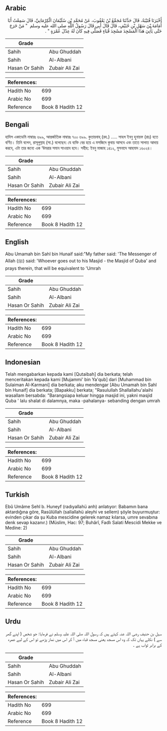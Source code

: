 ## Arabic


<div dir="rtl" lang="ar" style={{fontSize:'larger',backgroundColor:'#f8f9fa',padding:20}}>
أَخْبَرَنَا قُتَيْبَةُ، قَالَ حَدَّثَنَا مُجَمِّعُ بْنُ يَعْقُوبَ، عَنْ مُحَمَّدِ بْنِ سُلَيْمَانَ الْكِرْمَانِيِّ، قَالَ سَمِعْتُ أَبَا أُمَامَةَ بْنَ سَهْلِ بْنِ حُنَيْفٍ، قَالَ قَالَ أَبِي قَالَ رَسُولُ اللَّهِ صلى الله عليه وسلم ‏ "‏ مَنْ خَرَجَ حَتَّى يَأْتِيَ هَذَا الْمَسْجِدَ مَسْجِدَ قُبَاءٍ فَصَلَّى فِيهِ كَانَ لَهُ عِدْلَ عُمْرَةٍ ‏"‏ ‏.‏
</div>
<div style={{backgroundColor:'#f8f9fa',padding:20, marginBottom: 10}}><table> <thead> <tr> <th>Grade</th> <th></th> </tr> </thead> <tbody> <tr><td>Sahih</td><td>Abu Ghuddah</td></tr><tr><td>Sahih</td><td>Al-Albani</td></tr><tr><td>Hasan Or Sahih</td><td>Zubair Ali Zai</td></tr></tbody></table><table> <thead> <tr> <th>References:</th> <th></th> </tr> </thead> <tbody><tr><td>Hadith No</td><td>699</td></tr><tr><td>Arabic No</td><td>699</td></tr><tr><td>Reference</td><td>Book 8 Hadith 12</td></tr></tbody></table></div>

## Bengali


<div dir="ltr" lang="bn" style={{fontSize:'larger',backgroundColor:'#f8f9fa',padding:20}}>
হাদিস একাডেমি নাম্বারঃ ৬৯৯, আন্তর্জাতিক নাম্বারঃ ৭০০ ৬৯৯. কুতায়বাহ্ (রহ.) ..... সাহল ইবনু হুনায়ফ (রাঃ) হতে বর্ণিত। তিনি বলেন, রাসূলুল্লাহ (সা.) বলেছেন: যে ব্যক্তি বের হয়ে এ মসজিদে কুবায় আসবে এবং তাতে সালাত আদায় করবে, এটা তার জন্যে এক ‘উমরার সমান সাওয়াব হবে। সহীহ: ইবনু মাজাহ ১৪১২, মুসনাদে আহমাদ ১৬০২৪।
</div>
<div style={{backgroundColor:'#f8f9fa',padding:20, marginBottom: 10}}><table> <thead> <tr> <th>Grade</th> <th></th> </tr> </thead> <tbody> <tr><td>Sahih</td><td>Abu Ghuddah</td></tr><tr><td>Sahih</td><td>Al-Albani</td></tr><tr><td>Hasan Or Sahih</td><td>Zubair Ali Zai</td></tr></tbody></table><table> <thead> <tr> <th>References:</th> <th></th> </tr> </thead> <tbody><tr><td>Hadith No</td><td>699</td></tr><tr><td>Arabic No</td><td>699</td></tr><tr><td>Reference</td><td>Book 8 Hadith 12</td></tr></tbody></table></div>

## English


<div dir="ltr" lang="en" style={{fontSize:'larger',backgroundColor:'#f8f9fa',padding:20}}>
Abu Umamah bin Sahl bin Hunaif said:"My father said: 'The Messenger of Allah (ﷺ) said: 'Whoever goes out to his Masjid - the Masjid of Quba' and prays therein, that will be equivalent to 'Umrah
</div>
<div style={{backgroundColor:'#f8f9fa',padding:20, marginBottom: 10}}><table> <thead> <tr> <th>Grade</th> <th></th> </tr> </thead> <tbody> <tr><td>Sahih</td><td>Abu Ghuddah</td></tr><tr><td>Sahih</td><td>Al-Albani</td></tr><tr><td>Hasan Or Sahih</td><td>Zubair Ali Zai</td></tr></tbody></table><table> <thead> <tr> <th>References:</th> <th></th> </tr> </thead> <tbody><tr><td>Hadith No</td><td>699</td></tr><tr><td>Arabic No</td><td>699</td></tr><tr><td>Reference</td><td>Book 8 Hadith 12</td></tr></tbody></table></div>

## Indonesian


<div dir="ltr" lang="id" style={{fontSize:'larger',backgroundColor:'#f8f9fa',padding:20}}>
Telah mengabarkan kepada kami [Qutaibah] dia berkata; telah menceritakan kepada kami [Mujammi' bin Ya'qub] dari [Muhammad bin Sulaiman Al-Karmani] dia berkata; aku mendengar [Abu Umamah bin Sahl bin Hunaif] dia berkata; [Bapakku] berkata; "Rasulullah Shallallahu'alaihi wasallam bersabda: "Barangsiapa keluar hingga masjid ini, yakni masjid Quba ' lalu shalat di dalamnya, maka -pahalanya- sebanding dengan umrah
</div>
<div style={{backgroundColor:'#f8f9fa',padding:20, marginBottom: 10}}><table> <thead> <tr> <th>Grade</th> <th></th> </tr> </thead> <tbody> <tr><td>Sahih</td><td>Abu Ghuddah</td></tr><tr><td>Sahih</td><td>Al-Albani</td></tr><tr><td>Hasan Or Sahih</td><td>Zubair Ali Zai</td></tr></tbody></table><table> <thead> <tr> <th>References:</th> <th></th> </tr> </thead> <tbody><tr><td>Hadith No</td><td>699</td></tr><tr><td>Arabic No</td><td>699</td></tr><tr><td>Reference</td><td>Book 8 Hadith 12</td></tr></tbody></table></div>

## Turkish


<div dir="ltr" lang="tr" style={{fontSize:'larger',backgroundColor:'#f8f9fa',padding:20}}>
Ebû Umâme Sehl b. Huneyf (radıyallahü anh) anlatıyor: Babamın bana aktardığına göre, Rasûlüllah (sallallahü aleyhi ve sellem) şöyle buyurmuştur: evinden çıkar da şu Kuba mescidine gelerek namaz kılarsa, umre sevabına denk sevap kazanır.) (Müslim, Hac: 97; Buhârî, Fadlı Salati Mescidi Mekke ve Medine: 2)
</div>
<div style={{backgroundColor:'#f8f9fa',padding:20, marginBottom: 10}}><table> <thead> <tr> <th>Grade</th> <th></th> </tr> </thead> <tbody> <tr><td>Sahih</td><td>Abu Ghuddah</td></tr><tr><td>Sahih</td><td>Al-Albani</td></tr><tr><td>Hasan Or Sahih</td><td>Zubair Ali Zai</td></tr></tbody></table><table> <thead> <tr> <th>References:</th> <th></th> </tr> </thead> <tbody><tr><td>Hadith No</td><td>699</td></tr><tr><td>Arabic No</td><td>699</td></tr><tr><td>Reference</td><td>Book 8 Hadith 12</td></tr></tbody></table></div>

## Urdu


<div dir="rtl" lang="ur" style={{fontSize:'larger',backgroundColor:'#f8f9fa',padding:20}}>
سہل بن حنیف رضی اللہ عنہ کہتے ہیں کہ رسول اللہ صلی اللہ علیہ وسلم نے فرمایا: جو شخص ( اپنے گھر سے ) نکلے یہاں تک کہ وہ اس مسجد یعنی مسجد قباء میں آ کر اس میں نماز پڑھے تو اس کے لیے عمرہ کے برابر ثواب ہے ۔
</div>
<div style={{backgroundColor:'#f8f9fa',padding:20, marginBottom: 10}}><table> <thead> <tr> <th>Grade</th> <th></th> </tr> </thead> <tbody> <tr><td>Sahih</td><td>Abu Ghuddah</td></tr><tr><td>Sahih</td><td>Al-Albani</td></tr><tr><td>Hasan Or Sahih</td><td>Zubair Ali Zai</td></tr></tbody></table><table> <thead> <tr> <th>References:</th> <th></th> </tr> </thead> <tbody><tr><td>Hadith No</td><td>699</td></tr><tr><td>Arabic No</td><td>699</td></tr><tr><td>Reference</td><td>Book 8 Hadith 12</td></tr></tbody></table></div>